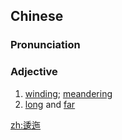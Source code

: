 ==Chinese==
{{zh-forms}}

===Pronunciation===
{{zh-pron
|m=wēiyí
|c=wai1 ji5
|cat=a
}}

===Adjective===
{{zh-adj}}

# [[winding]]; [[meandering]]
# [[long]] and [[far]]

[[zh:逶迤]]
